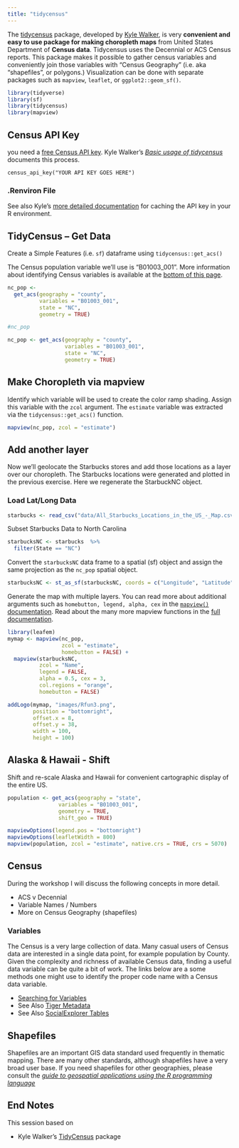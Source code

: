 ```yaml
---
title: "tidycensus"
---
```


The [tidycensus](https://walkerke.github.io/tidycensus/index.html) package, developed by [Kyle Walker](https://walkerke.github.io/), is very **convenient and easy to use package for making choropleth maps** from United States Department of **Census data**. Tidycensus uses the Decennial or ACS Census reports.  This package makes it possible to gather census variables and conveniently join those variables with "Census Geography" (i.e. aka "shapefiles", or polygons.)  Visualization can be done with separate packages such as `mapview`, `leaflet`, or `ggplot2::geom_sf()`.  


```r
library(tidyverse)
library(sf)
library(tidycensus)
library(mapview)
```

## Census API Key

you need a [free Census API key](https://api.census.gov/data/key_signup.html).  Kyle Walker's [*Basic usage of tidycensus*](https://walkerke.github.io/tidycensus/articles/basic-usage.html) documents this process. 

```{}
census_api_key("YOUR API KEY GOES HERE")
```

### .Renviron File

See also Kyle's [more detailed documentation](https://walkerke.github.io/tidycensus/reference/census_api_key.html) for caching the API key in your R environment. 


## TidyCensus -- Get Data

Create a Simple Features (i.e. `sf`) dataframe using `tidycensus::get_acs()`

The Census population variable we'll use is "B01003_001".  More information about identifying Census variables is available at the [bottom of this page](#variables).

```r
nc_pop <- 
  get_acs(geography = "county",
          variables = "B01003_001",
          state = "NC",
          geometry = TRUE)

#nc_pop
```

```r
nc_pop <- get_acs(geography = "county",
                  variables = "B01003_001",
                  state = "NC",
                  geometry = TRUE)
```




## Make Choropleth via mapview

Identify which variable will be used to create the color ramp shading.  Assign this variable with the `zcol` argument.  The `estimate` variable was extracted via the `tidycensus::get_acs()` function.


```r
mapview(nc_pop, zcol = "estimate")
```


## Add another layer

Now we'll geolocate the Starbucks stores and add those locations as a layer over our choropleth.  The Starbucks locations were generated and plotted in the previous exercise.  Here we regenerate the StarbuckNC object.

### Load Lat/Long Data

```r
starbucks <- read_csv("data/All_Starbucks_Locations_in_the_US_-_Map.csv")
```


Subset Starbucks Data to North Carolina  

```r
starbucksNC <- starbucks  %>% 
  filter(State == "NC")
```

Convert the `starbucksNC` data frame to a spatial (sf) object and assign the same projection as the `nc_pop` spatial object.

```r
starbucksNC <- st_as_sf(starbucksNC, coords = c("Longitude", "Latitude"),  crs = st_crs(nc_pop))
```

Generate the map with multiple layers.  You can read more about additional arguments such as `homebutton, legend, alpha, cex` in the [`mapview()` documentation](https://r-spatial.github.io/mapview/reference/mapView.html).  Read about the many more mapview functions in the [full documentation](https://r-spatial.github.io/mapview/reference/).

```r
library(leafem)
mymap <- mapview(nc_pop, 
                 zcol = "estimate", 
                 homebutton = FALSE) + 
  mapview(starbucksNC, 
          zcol = "Name", 
          legend = FALSE, 
          alpha = 0.5, cex = 3, 
          col.regions = "orange",
          homebutton = FALSE) 

addLogo(mymap, "images/Rfun3.png",
        position = "bottomright",
        offset.x = 8,
        offset.y = 38,
        width = 100,
        height = 100)
```


## Alaska & Hawaii - Shift 

Shift and re-scale Alaska and Hawaii for convenient cartographic display of the entire US.

```r

population <- get_acs(geography = "state",
                variables = "B01003_001",
                geometry = TRUE,
                shift_geo = TRUE)

mapviewOptions(legend.pos = "bottomright")
mapviewOptions(leafletWidth = 800)
mapview(population, zcol = "estimate", native.crs = TRUE, crs = 5070)
```


##  Census

During the workshop I will discuss the following concepts in more detail.

- ACS v Decennial
- Variable Names / Numbers
- More on Census Geography (shapefiles)

### Variables

The Census is a very large collection of data.  Many casual users of Census data are interested in a single data point, for example population by County.  Given the complexity and richness of available Census data, finding a useful data variable can be quite a bit of work.  The links below are a some methods one might use to identify the proper code name with a Census data variable.

- [Searching for Variables](https://walkerke.github.io/tidycensus/articles/basic-usage.html#searching-for-variables)
- See Also [Tiger Metadata](https://www2.census.gov/geo/tiger/TIGER_DP/2015ACS/Metadata/STATE_METADATA_2015.txt)
- See Also [SocialExplorer Tables](https://www.socialexplorer.com/data/ACS2015_5yr/metadata/?ds=ACS15_5yr)

## Shapefiles

Shapefiles are an important GIS data standard used frequently in thematic mapping.  There are many other standards, although shapefiles have a very broad user base.  If you need shapefiles for other geographies, please consult the [*guide to geospatial applications using the R programming language*](https://guides.library.duke.edu/r-geospatial) 

## End Notes

This session based on 

- Kyle Walker's [TidyCensus](https://walkerke.github.io/tidycensus/) package
